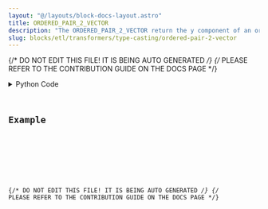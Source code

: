 ```yaml
---
layout: "@/layouts/block-docs-layout.astro"
title: ORDERED_PAIR_2_VECTOR
description: "The ORDERED_PAIR_2_VECTOR return the y component of an ordered pair as a Vector."
slug: blocks/etl/transformers/type-casting/ordered-pair-2-vector
---
```


{/* DO NOT EDIT THIS FILE! IT IS BEING AUTO GENERATED */}
{/* PLEASE REFER TO THE CONTRIBUTION GUIDE ON THE DOCS PAGE */}


<PythonDocsDisplay docstring={docstring} />
<details>
<summary>Python Code</summary>



<Code code={pythonCode} lang="py" wrap theme="dracula" />

[Find this Flojoy Block on GitHub](https://github.com/flojoy-ai/blocks/blob/main/blocks/ETL/TRANSFORMERS/TYPE_CASTING/ORDERED_PAIR_2_VECTOR/ORDERED_PAIR_2_VECTOR.py)

</details>

## Example


<GetHelpWidget />


<AppDisplay app={app} blockName="ORDERED_PAIR_2_VECTOR" client:visible />


<Example />

{/* DO NOT EDIT THIS FILE! IT IS BEING AUTO GENERATED */}
{/* PLEASE REFER TO THE CONTRIBUTION GUIDE ON THE DOCS PAGE */}
